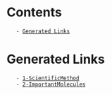 = Contents =
    - [[#Generated Links|Generated Links]]

= Generated Links =
    - [[1-ScientificMethod]]
	- [[2-ImportantMolecules]]
